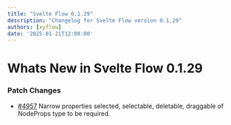 ```yaml
---
title: "Svelte Flow 0.1.29"
description: "Changelog for Svelte Flow version 0.1.29"
authors: [xyflow]
date: '2025-01-21T12:00:00'
---
```

# Whats New in Svelte Flow 0.1.29
### Patch Changes
-   [#4957](https://github.com/xyflow/xyflow/pull/4957) Narrow properties selected, selectable, deletable, draggable of NodeProps type to be required.

